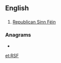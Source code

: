 ==English==

==={{initialism-old|en}}===
{{en-initialism}}
# [[w:Republican Sinn Féin|Republican Sinn Féin]]

===Anagrams===
* {{l|en|fsr}}

[[et:RSF]]